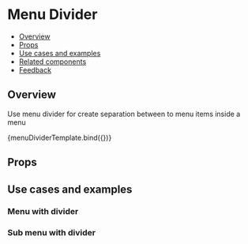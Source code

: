 
<Meta title="Navigation/Menu - (Coming Soon)/MenuDivider - (Coming Soon)" component={MenuDivider} />

<!--- Component template -->


<!--- Component documentation -->

# Menu Divider

- [Overview](#overview)
- [Props](#props)
- [Use cases and examples](#use-cases-and-examples)
- [Related components](#related-components)
- [Feedback](#feedback)

## Overview

Use menu divider for create separation between to menu items inside a menu

<Canvas>
  <Story name="Overview">{menuDividerTemplate.bind({})}</Story>
</Canvas>

## Props

<ArgsTable of={MenuDivider} />

## Use cases and examples

### Menu with divider

<Canvas>
  <Story name="Menu with divider">
    <div style={{ width: 200 }}>
      <Menu>
        <MenuItem title="Menu item 1" />
        <MenuDivider />
        <MenuItem title="Menu item 2" />
      </Menu>
    </div>
  </Story>
</Canvas>

### Sub menu with divider

<Canvas>
  <Story name="Sub menu with divider">
    <div style={{ width: 200, height: 90 }}>
      <Menu>
        <MenuItem title="Item with sub menu">
          <Menu>
            <MenuItem title="Item 1" />
            <MenuDivider />
            <MenuItem title="Item 2" />
          </Menu>
        </MenuItem>
      </Menu>
    </div>
  </Story>
</Canvas>
